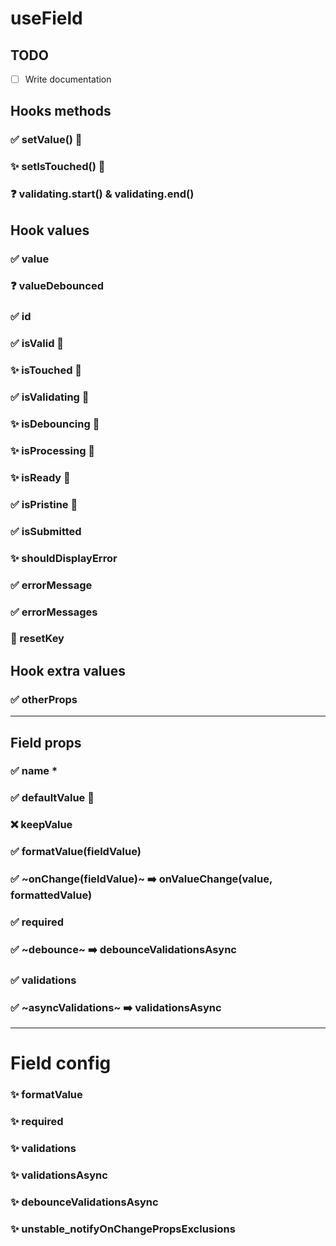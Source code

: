 # useField

## TODO

- [ ] Write documentation

## Hooks methods

### ✅ setValue() 🧪

### ✨ setIsTouched() 🧪

### ❓ validating.start() & validating.end()

## Hook values

### ✅ value

### ❓ valueDebounced

### ✅ id

### ✅ isValid 🧪

### ✨ isTouched 🧪

### ✅ isValidating 🧪

### ✨ isDebouncing 🧪

### ✨ isProcessing 🧪

### ✨ isReady 🧪

### ✅ isPristine 🧪

### ✅ isSubmitted

### ✨ shouldDisplayError

### ✅ errorMessage

### ✅ errorMessages

### 🚧 resetKey

## Hook extra values

### ✅ otherProps

---

## Field props

### ✅ name \*

### ✅ defaultValue 🧪

### ❌ keepValue

### ✅ formatValue(fieldValue)

### ✅ ~onChange(fieldValue)~ ➡️ onValueChange(value, formattedValue)

### ✅ required

### ✅ ~debounce~ ➡️ debounceValidationsAsync

### ✅ validations

### ✅ ~asyncValidations~ ➡️ validationsAsync

---

# Field config

### ✨ formatValue

### ✨ required

### ✨ validations

### ✨ validationsAsync

### ✨ debounceValidationsAsync

### ✨ unstable_notifyOnChangePropsExclusions
